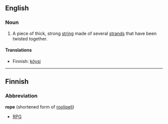 ==English==

===Noun===
# A piece of thick, strong [[string]] made of several [[strand]]s that have been twisted together. 

====Translations====
*Finnish: [[köysi]]

----

==Finnish==

===Abbreviation===
'''rope''' (shortened form of [[roolipeli]])

*[[RPG]]
